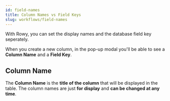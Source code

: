 ```yaml
---
id: field-names
title: Column Names vs Field Keys
slug: workflows/field-names
---
```


With Rowy, you can set the display names and the database field key seperately.

When you create a new column, in the pop-up modal you'll be able to see a **Column Name** and a **Field Key**.

## Column Name

The **Column Name** is the **title of the column** that will be displayed in the table. The column names are just **for display** and **can be changed at any time**.